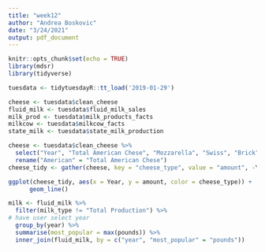 ```yaml
---
title: "week12"
author: "Andrea Boskovic"
date: "3/24/2021"
output: pdf_document
---
```


```r
knitr::opts_chunk$set(echo = TRUE)
library(mdsr)
library(tidyverse)
```

```r
tuesdata <- tidytuesdayR::tt_load('2019-01-29')

cheese <- tuesdata$clean_cheese
fluid_milk <- tuesdata$fluid_milk_sales
milk_prod <- tuesdata$milk_products_facts
milkcow <- tuesdata$milkcow_facts
state_milk <- tuesdata$state_milk_production
```

```r
cheese <- tuesdata$clean_cheese %>%
  select("Year", "Total American Chese", "Mozzarella", "Swiss", "Brick", "Muenster", "Blue", "Cheddar") %>%
  rename("American" = "Total American Chese")
cheese_tidy <- gather(cheese, key = "cheese_type", value = "amount", -Year)
```

```r
ggplot(cheese_tidy, aes(x = Year, y = amount, color = cheese_type)) + 
      geom_line()
```

```r
milk <- fluid_milk %>%
  filter(milk_type != "Total Production") %>%
# have user select year
  group_by(year) %>%
  summarise(most_popular = max(pounds)) %>%
  inner_join(fluid_milk, by = c("year", "most_popular" = "pounds"))
```

